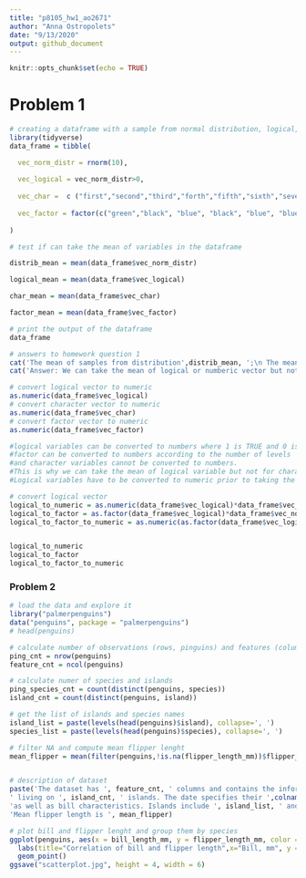 ```yaml
---
title: "p8105_hw1_ao2671"
author: "Anna Ostropolets"
date: "9/13/2020"
output: github_document
---
```


```r
knitr::opts_chunk$set(echo = TRUE)
```

# Problem 1

```r
# creating a dataframe with a sample from normal distribution, logical, cahracter and factor vectors
library(tidyverse)
data_frame = tibble(

  vec_norm_distr = rnorm(10), 
  
  vec_logical = vec_norm_distr>0,
  
  vec_char =  c ("first","second","third","forth","fifth","sixth","seventh","eighth","ninth","tenth"),
  
  vec_factor = factor(c("green","black", "blue", "black", "blue", "blue", "green","blue", "green","green"))
  
)

# test if can take the mean of variables in the dataframe

distrib_mean = mean(data_frame$vec_norm_distr)

logical_mean = mean(data_frame$vec_logical)

char_mean = mean(data_frame$vec_char) 

factor_mean = mean(data_frame$vec_factor) 

# print the output of the dataframe
data_frame

# answers to homework question 1
cat('The mean of samples from distribution',distrib_mean, ';\n The mean of logical vector',logical_mean, '; \n The mean of character vector',char_mean,  ';\n The mean of factor vector',factor_mean)
cat('Answer: We can take the mean of logical or numberic vector but not of character of factor vectors')
```


```r

# convert logical vector to numeric
as.numeric(data_frame$vec_logical)
# convert character vector to numeric
as.numeric(data_frame$vec_char)
# convert factor vector to numeric
as.numeric(data_frame$vec_factor)

#logical variables can be converted to numbers where 1 is TRUE and 0 is FALSE, 
#factor can be converted to numbers according to the number of levels 
#and character variables cannot be converted to numbers. 
#This is why we can take the mean of logical variable but not for character variables. 
#Logical variables have to be converted to numeric prior to taking the mean
```

```r
# convert logical vector 
logical_to_numeric = as.numeric(data_frame$vec_logical)*data_frame$vec_norm_distr
logical_to_factor = as.factor(data_frame$vec_logical)*data_frame$vec_norm_distr
logical_to_factor_to_numeric = as.numeric(as.factor(data_frame$vec_logical))*data_frame$vec_norm_distr


logical_to_numeric
logical_to_factor
logical_to_factor_to_numeric
```

### Problem 2

```r

# load the data and explore it
library("palmerpenguins")
data("penguins", package = "palmerpenguins")
# head(penguins)

# calculate number of observations (rows, pinguins) and features (columns)
ping_cnt = nrow(penguins)
feature_cnt = ncol(penguins)

# calculate numer of species and islands
ping_species_cnt = count(distinct(penguins, species))
island_cnt = count(distinct(penguins, island))

# get the list of islands and species names
island_list = paste(levels(head(penguins)$island), collapse=', ')
species_list = paste(levels(head(penguins)$species), collapse=', ')

# filter NA and compute mean flipper lenght
mean_flipper = mean(filter(penguins,!is.na(flipper_length_mm))$flipper_length_mm)


# description of dataset
paste('The dataset has ', feature_cnt, ' columns and contains the information about ', ping_cnt, ' pinguings from ', ping_species_cnt,' species of pinguings ',
' living on ', island_cnt, ' islands. The date specifies their ',colnames(penguins)[7], ' and ', colnames(penguins)[8], 
'as well as bill characteristics. Islands include ', island_list, ' and species include ', species_list, 
'Mean flipper length is ', mean_flipper)

# plot bill and flipper lenght and group them by species
ggplot(penguins, aes(x = bill_length_mm, y = flipper_length_mm, color = species))  + 
  labs(title="Correlation of bill and flipper length",x="Bill, mm", y = "Flipper, mm") +
  geom_point()
ggsave("scatterplot.jpg", height = 4, width = 6)

```


